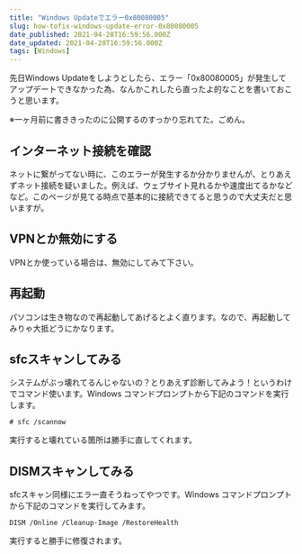 ```yaml
---
title: "Windows Updateでエラー0x80080005"
slug: how-tofix-windows-update-error-0x80080005
date_published: 2021-04-28T16:59:56.000Z
date_updated: 2021-04-28T16:59:56.000Z
tags: [Windows]
---
```


先日Windows Updateをしようとしたら、エラー「0x80080005」が発生してアップデートできなかった為、なんかこれしたら直ったよ的なことを書いておこうと思います。

※一ヶ月前に書ききったのに公開するのすっかり忘れてた。ごめん。

## インターネット接続を確認

ネットに繋がってない時に、このエラーが発生するか分かりませんが、とりあえずネット接続を疑いました。例えば、ウェブサイト見れるかや速度出てるかなどなど。このページが見てる時点で基本的に接続できてると思うので大丈夫だと思いますが。

## VPNとか無効にする

VPNとか使っている場合は、無効にしてみて下さい。

## 再起動

パソコンは生き物なので再起動してあげるとよく直ります。なので、再起動してみりゃ大抵どうにかなります。

## sfcスキャンしてみる

システムがぶっ壊れてるんじゃないの？とりあえず診断してみよう！というわけでコマンド使います。Windows コマンドプロンプトから下記のコマンドを実行します。

    # sfc /scannow

実行すると壊れている箇所は勝手に直してくれます。

## DISMスキャンしてみる

sfcスキャン同様にエラー直そうねってやつです。Windows コマンドプロンプトから下記のコマンドを実行してみます。

    DISM /Online /Cleanup-Image /RestoreHealth

実行すると勝手に修復されます。
